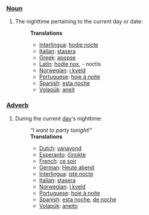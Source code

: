 ===[[Noun]]===
#The nighttime pertaining to the current day or date: <p>
#:'''Translations'''
#:*[[Interlingua]]: [[hodie nocte]]
#:*[[Italian]]: [[stasera]]
#:*[[Greek]]: [[apopse]]
#:*[[Latin]]: [[hodie nox]], - noctis
#:*[[Norwegian]]: [[i kveld]]
#:*[[Portuguese]]: [[hoje à noite]]
#:*[[Spanish]]: [[esta noche]]
#:*[[Volapük]]: [[aneit]]

===[[Adverb]]===
#During the current [[day]]'s nighttime: 
#:'' "I want to party tonight!" '' <p>
#:'''Translations'''
#:*[[Dutch]]: [[vanavond]]
#:*[[Esperanto]]: [[ĉinokte]]
#:*[[French]]: [[ce soir]]
#:*[[German]]: [[Heute abend]]
#:*[[Interlingua]]: [[iste nocte]]
#:*[[Italian]]: [[stasera]]
#:*[[Norwegian]]: [[i kveld]]
#:*[[Portuguese]]: [[hoje à noite]]
#:*[[Spanish]]: [[esta noche]], [[de noche]]
#:*[[Volapük]]: [[aneito]]